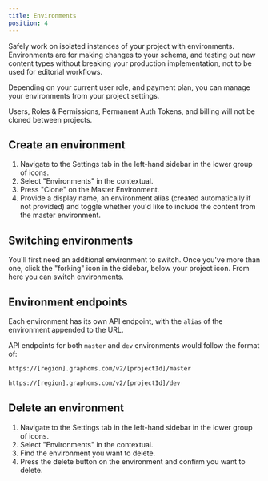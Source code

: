 ```yaml
---
title: Environments
position: 4
---
```


Safely work on isolated instances of your project with environments. Environments are for making changes to your schema, and testing out new content types without breaking your production implementation, not to be used for editorial workflows.

Depending on your current user role, and payment plan, you can manage your environments from your project settings.

<Alert>


Users, Roles & Permissions, Permanent Auth Tokens, and billing will not be cloned between projects.

</Alert>


## Create an environment

1. Navigate to the Settings tab in the left-hand sidebar in the lower group of icons.
2. Select "Environments" in the contextual.
3. Press "Clone" on the Master Environment.
4. Provide a display name, an environment alias (created automatically if not provided) and toggle whether you'd like to include the content from the master environment.

## Switching environments

You'll first need an additional environment to switch. Once you've more than one, click the "forking" icon in the sidebar, below your project icon. From here you can switch environments.

## Environment endpoints

Each environment has its own API endpoint, with the `alias` of the environment appended to the URL.

API endpoints for both `master` and `dev` environments would follow the format of:

<Tabs>
  <TabsItem label="master">


```bash
https://[region].graphcms.com/v2/[projectId]/master
```

  </TabsItem>
  <TabsItem label="dev">


```bash
https://[region].graphcms.com/v2/[projectId]/dev
```

  </TabsItem>
</Tabs>


## Delete an environment

1. Navigate to the Settings tab in the left-hand sidebar in the lower group of icons.
2. Select "Environments" in the contextual.
3. Find the environment you want to delete.
4. Press the delete button on the environment and confirm you want to delete.
